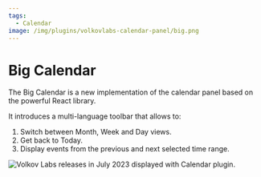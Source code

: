 ```yaml
---
tags:
  - Calendar
image: /img/plugins/volkovlabs-calendar-panel/big.png
---
```



# Big Calendar

The Big Calendar is a new implementation of the calendar panel based on the powerful React library.

It introduces a multi-language toolbar that allows to:

1. Switch between Month, Week and Day views.
2. Get back to Today.
3. Display events from the previous and next selected time range.

<Image
  title="Volkov Labs releases in July 2023 displayed with Calendar plugin."
  src="/img/plugins/volkovlabs-calendar-panel/big.png"
/>
